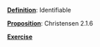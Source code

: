\providecommand{\Pageref}[1]{\hfill p.\pageref{#1}}
 [**Definition**](#identifiable): Identifiable\Pageref{identifiable}

 [**Proposition**](#christensen-2.1.6): Christensen 2.1.6\Pageref{christensen-2.1.6}

 [**Exercise**](#Exercise*-0.3)\Pageref{Exercise*-0.3}
